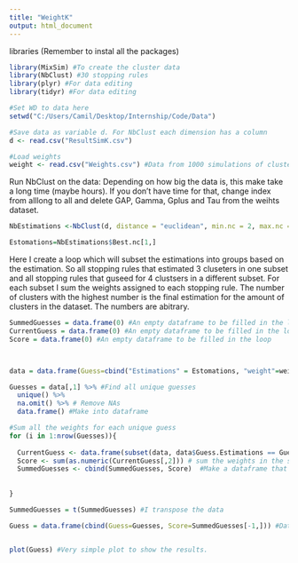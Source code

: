 ---
title: "WeightK"
output: html_document
---
libraries (Remember to instal all the packages)
```{r eval=FALSE}
library(MixSim) #To create the cluster data
library(NbClust) #30 stopping rules 
library(plyr) #For data editing
library(tidyr) #For data editing

```


```{r}
#Set WD to data here 
setwd("C:/Users/Camil/Desktop/Internship/Code/Data")

#Save data as variable d. For NbClust each dimension has a column 
d <- read.csv("ResultSimK.csv") 

#Load weights
weight <- read.csv("Weights.csv") #Data from 1000 simulations of clusters, where NbClust has calculated K from 30 stopping rules
```
Run NbClust on the data:
Depending on how big the data is, this make take a long time (maybe hours). If you don't have time for that, change index from alllong to all and delete GAP, Gamma, Gplus and Tau from the weihts dataset. 
```{r}
NbEstimations <-NbClust(d, distance = "euclidean", min.nc = 2, max.nc = 10, method = "ward.D", index = "alllong") 

Estomations=NbEstimations$Best.nc[1,]
```

Here I create a loop which will subset the estimations into groups based on the estimation. So all stopping rules that estimated 3 cluseters in one subset and all stopping rules that guseed for 4 clustsers in a different subset. For each subset I sum the weights assigned to each stopping rule. The number of clusters with the highest number is the final estimation for the amount of clusters in the dataset. The numbers are abitrary. 
```{r}
SummedGuesses = data.frame(0) #An empty dataframe to be filled in the loop
CurrentGuess = data.frame(0) #An empty dataframe to be filled in the loop
Score = data.frame(0) #An empty dataframe to be filled in the loop



data = data.frame(Guess=cbind("Estimations" = Estomations, "weight"=weight$weight.score.100)) #Estimations from nbclust and weights in the same dataframe. 

Guesses = data[,1] %>% #Find all unique guesses 
  unique() %>%
  na.omit() %>% # Remove NAs 
  data.frame() #Make into dataframe

#Sum all the weights for each unique guess 
for (i in 1:nrow(Guesses)){
  
  CurrentGuess <- data.frame(subset(data, data$Guess.Estimations == Guesses[i,])) #Subset into rules that guessed the same number
  Score <- sum(as.numeric(CurrentGuess[,2])) # sum the weights in the subset 
  SummedGuesses <- cbind(SummedGuesses, Score)  #Make a dataframe that collects all the summed results 
  
  
}

SummedGuesses = t(SummedGuesses) #I transpose the data

Guess = data.frame(cbind(Guess=Guesses, Score=SummedGuesses[-1,])) #Dataframe with the unique guesses and the summed results. The higest is the suggested number of clusters. 


plot(Guess) #Very simple plot to show the results. 
  
```

